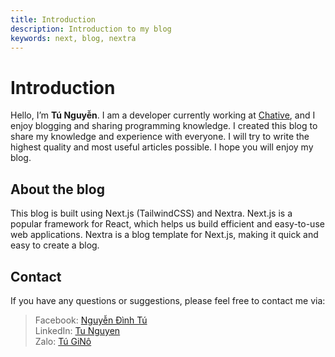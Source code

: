 ```yaml
---
title: Introduction
description: Introduction to my blog
keywords: next, blog, nextra
---
```


# Introduction

Hello, I’m **Tú Nguyễn**. I am a developer currently working at [Chative](https://chative.io), and I enjoy blogging and sharing programming knowledge. I created this blog to share my knowledge and experience with everyone. I will try to write the highest quality and most useful articles possible. I hope you will enjoy my blog.

## About the blog

This blog is built using Next.js (TailwindCSS) and Nextra. Next.js is a popular framework for React, which helps us build efficient and easy-to-use web applications. Nextra is a blog template for Next.js, making it quick and easy to create a blog.

## Contact

If you have any questions or suggestions, please feel free to contact me via:

> Facebook: [Nguyễn Đình Tú](https://www.facebook.com/nguyen.dinh.tu.20.07/)<br/>
> LinkedIn: [Tu Nguyen](https://www.linkedin.com/in/tu-nguyen-dut/)<br/>
> Zalo: [Tú GiNô](https://zalo.me/0978482700)

<Clap />